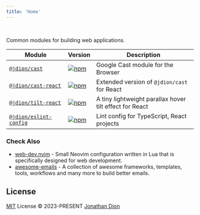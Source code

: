 ```yaml
---
title: 'Home'
---
```


<br/>

Common modules for building web applications.

| Module | Version | Description
|-|-|-|
| [`@jdion/cast`](/cast) | [![npm](https://img.shields.io/npm/v/@jdion/cast?color=1e2329&label=)](cast) | Google Cast module for the Browser
| [`@jdion/cast-react`](/cast#react) | [![npm](https://img.shields.io/npm/v/@jdion/cast-react?color=1e2329&label=)](https://npmjs.com/package/@jdion/cast-react) | Extended version of `@jdion/cast` for React
| [`@jdion/tilt-react`](/tilt) | [![npm](https://img.shields.io/npm/v/@jdion/tilt-react?color=1e2329&label=)](https://npmjs.com/package/@jdion/tilt-react) | A tiny lightweight parallax hover tilt effect for React
| [`@jdion/eslint-config`](/eslint-config) | [![npm](https://img.shields.io/npm/v/@jdion/eslint-config?color=1e2329&label=)](https://npmjs.com/package/@jdion/eslint-config) | Lint config for TypeScript, React projects

### Check Also

- [web-dev.nvim](https://github.com/jonathandion/web-dev.nvim) - Small Neovim configuration written in Lua that is specifically designed for web development.
- [awesome-emails](https://github.com/jonathandion/awesome-js-books) - A collection of awesome frameworks, templates, tools, workflows and many more to build better emails.

## License

[MIT](./LICENSE) License &copy; 2023-PRESENT [Jonathan Dion](https://github.com/jonathandion)

